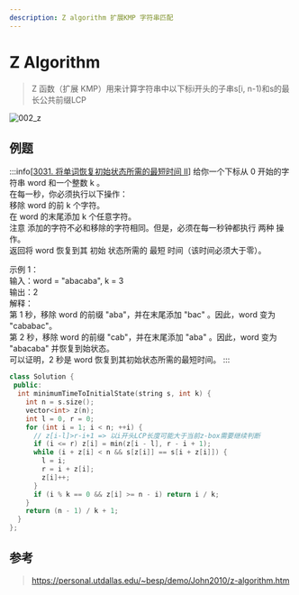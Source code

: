 ```yaml
---
description: Z algorithm 扩展KMP 字符串匹配
---
```


# Z Algorithm

> Z 函数（扩展 KMP）用来计算字符串中以下标i开头的子串s[i, n-1)和s的最长公共前缀LCP

![002_z](./002_z.jpeg)

## 例题

:::info[[3031. 将单词恢复初始状态所需的最短时间 II](https://leetcode.cn/problems/minimum-time-to-revert-word-to-initial-state-ii/description/)]
给你一个下标从 0 开始的字符串 word 和一个整数 k 。<br/>
在每一秒，你必须执行以下操作：<br/>
移除 word 的前 k 个字符。<br/>
在 word 的末尾添加 k 个任意字符。<br/>
注意 添加的字符不必和移除的字符相同。但是，必须在每一秒钟都执行 两种 操作。<br/>
返回将 word 恢复到其 初始 状态所需的 最短 时间（该时间必须大于零）。<br/>

示例 1：<br/>
输入：word = "abacaba", k = 3<br/>
输出：2<br/>
解释：<br/>
第 1 秒，移除 word 的前缀 "aba"，并在末尾添加 "bac" 。因此，word 变为 "cababac"。<br/>
第 2 秒，移除 word 的前缀 "cab"，并在末尾添加 "aba" 。因此，word 变为 "abacaba" 并恢复到始状态。<br/>
可以证明，2 秒是 word 恢复到其初始状态所需的最短时间。
:::

```cpp
class Solution {
 public:
  int minimumTimeToInitialState(string s, int k) {
    int n = s.size();
    vector<int> z(n);
    int l = 0, r = 0;
    for (int i = 1; i < n; ++i) {
      // z[i-l]>r-i+1 => 以i开头LCP长度可能大于当前z-box需要继续判断
      if (i <= r) z[i] = min(z[i - l], r - i + 1);
      while (i + z[i] < n && s[z[i]] == s[i + z[i]]) {
        l = i;
        r = i + z[i];
        z[i]++;
      }
      if (i % k == 0 && z[i] >= n - i) return i / k;
    }
    return (n - 1) / k + 1;
  }
};
```

## 参考

> https://personal.utdallas.edu/~besp/demo/John2010/z-algorithm.htm

